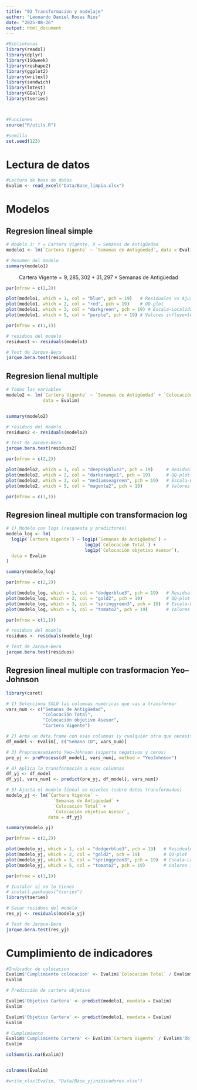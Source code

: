 ```yaml
---
title: "02 Transformacion y modelaje"
author: "Leonardo Daniel Rosas Rios"
date: "2025-08-26"
output: html_document
---
```


```r
#Bibliotecas
library(readxl)
library(dplyr)
library(ISOweek)
library(reshape2)
library(ggplot2)
library(writexl)
library(sandwich)   
library(lmtest)     
library(GGally)
library(tseries)



#Funciones
source("R/utils.R")

#semilla
set.seed(123)


```


# Lectura de datos
```r
#Lectura de base de datos
Evalim <- read_excel("Data/Base_limpia.xlsx")

```



# Modelos


## Regresion lineal simple 

```r
# Modelo 1: Y = Cartera Vigente, X = Semanas de Antigüedad
modelo1 <- lm(`Cartera Vigente` ~ `Semanas de Antigüedad`, data = Evalim)

# Resumen del modelo
summary(modelo1)
```




$$
\text{Cartera Vigente} = 9{,}285{,}302 \;+\; 31{,}297 \times \text{Semanas de Antigüedad}
$$


```r
par(mfrow = c(2,2))  

plot(modelo1, which = 1, col = "blue", pch = 19)   # Residuales vs Ajustados
plot(modelo1, which = 2, col = "red", pch = 19)    # QQ-plot
plot(modelo1, which = 3, col = "darkgreen", pch = 19) # Escala-Localidad
plot(modelo1, which = 5, col = "purple", pch = 19) # Valores influyentes

par(mfrow = c(1,1))

```


```r
# residuos del modelo
residuos1 <- residuals(modelo1)

# Test de Jarque-Bera
jarque.bera.test(residuos1)

```









## Regresion lienal multiple



```r
# Todas las variables
modelo2 <- lm(`Cartera Vigente` ~ `Semanas de Antigüedad` + `Colocación Total` + `Colocación objetivo Asesor`, 
              data = Evalim)


summary(modelo2)

```
```r
# residuos del modelo
residuos2 <- residuals(modelo2)

# Test de Jarque-Bera
jarque.bera.test(residuos2)

```
```r
par(mfrow = c(2,2))  

plot(modelo2, which = 1, col = "deepskyblue2", pch = 19)     # Residuales vs Ajustados
plot(modelo2, which = 2, col = "darkorange1", pch = 19)      # QQ-plot
plot(modelo2, which = 3, col = "mediumseagreen", pch = 19)   # Escala-Localidad
plot(modelo2, which = 5, col = "magenta2", pch = 19)         # Valores influyentes

par(mfrow = c(1,1))


```






## Regresion lineal multiple con transformacion log

```r

# 1) Modelo con logs (respuesta y predictores)
modelo_log <- lm(
  log1p(`Cartera Vigente`) ~ log1p(`Semanas de Antigüedad`) +
                              log1p(`Colocación Total`) +
                              log1p(`Colocación objetivo Asesor`),
  data = Evalim
)

summary(modelo_log)
```


```r
par(mfrow = c(2,2))

plot(modelo_log, which = 1, col = "dodgerblue3", pch = 19)   # Residuales vs Ajustados
plot(modelo_log, which = 2, col = "gold2", pch = 19)         # QQ-plot
plot(modelo_log, which = 3, col = "springgreen3", pch = 19)  # Escala-Localidad
plot(modelo_log, which = 5, col = "tomato2", pch = 19)       # Valores influyentes

par(mfrow = c(1,1))


```



```r
# residuos del modelo
residuos <- residuals(modelo_log)

# Test de Jarque-Bera
jarque.bera.test(residuos)
```

## Regresion lineal multiple con trasformacion Yeo–Johnson



```r
library(caret)

# 1) Selecciona SOLO las columnas numéricas que vas a transformar
vars_num <- c("Semanas de Antigüedad",
              "Colocación Total",
              "Colocación objetivo Asesor",
              "Cartera Vigente")

# 2) Arma un data.frame con esas columnas (y cualquier otra que necesites como ID/semana)
df_model <- Evalim[, c("Semana ID", vars_num)]

# 3) Preprocesamiento Yeo–Johnson (soporta negativos y ceros)
pre_yj <- preProcess(df_model[, vars_num], method = "YeoJohnson")

# 4) Aplica la transformación a esas columnas
df_yj <- df_model
df_yj[, vars_num] <- predict(pre_yj, df_model[, vars_num])

# 5) Ajusta el modelo lineal en niveles (sobre datos transformados)
modelo_yj <- lm(`Cartera Vigente` ~
                  `Semanas de Antigüedad` +
                  `Colocación Total` +
                  `Colocación objetivo Asesor`,
                data = df_yj)

summary(modelo_yj)

```

```r
par(mfrow = c(2,2))

plot(modelo_yj, which = 1, col = "dodgerblue3", pch = 19)   # Residuales vs Ajustados
plot(modelo_yj, which = 2, col = "gold2", pch = 19)         # QQ-plot
plot(modelo_yj, which = 3, col = "springgreen3", pch = 19)  # Escala-Localidad
plot(modelo_yj, which = 5, col = "tomato2", pch = 19)       # Valores influyentes

par(mfrow = c(1,1))

```





```r
# Instalar si no lo tienes
# install.packages("tseries")
library(tseries)

# Sacar residuos del modelo
res_yj <- residuals(modelo_yj)

# Test de Jarque-Bera
jarque.bera.test(res_yj)

```


# Cumplimiento de indicadores



```r
#Indicador de colocacion 
Evalim$'Cumplimiento colocacion' <- Evalim$`Colocación Total` / Evalim$`Colocación objetivo Asesor`
Evalim
```


```r
# Predicción de cartera objetivo

Evalim$'Objetivo Cartera' <- predict(modelo1, newdata = Evalim)
Evalim
```

```r

Evalim$'Objetivo Cartera' <- predict(modelo1, newdata = Evalim)
Evalim
```



```r
# Cumplimiento
Evalim$'Cumplimiento Cartera' <- Evalim$`Cartera Vigente` / Evalim$'Objetivo Cartera'
Evalim
```


```r

colSums(is.na(Evalim))



```


```r
colnames(Evalim)
```




```r
#write_xlsx(Evalim, "Data/Base_yjinidicadores.xlsx")

```








